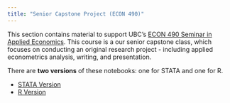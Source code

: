 ```yaml
---
title: "Senior Capstone Project (ECON 490)"
---
```


This section contains material to support UBC's [ECON 490 Seminar in Applied Economics](https://courses.students.ubc.ca/cs/courseschedule?pname=subjarea&tname=subj-course&dept=ECON&course=490).  This course is a our senior capstone class, which focuses on conducting an original research project - including applied econometrics analysis, writing, and presentation.

There are **two versions** of these notebooks: one for STATA and one for R.

* [STATA Version](index_490_stata.qmd)
* [R Version](index_490_r.qmd)
